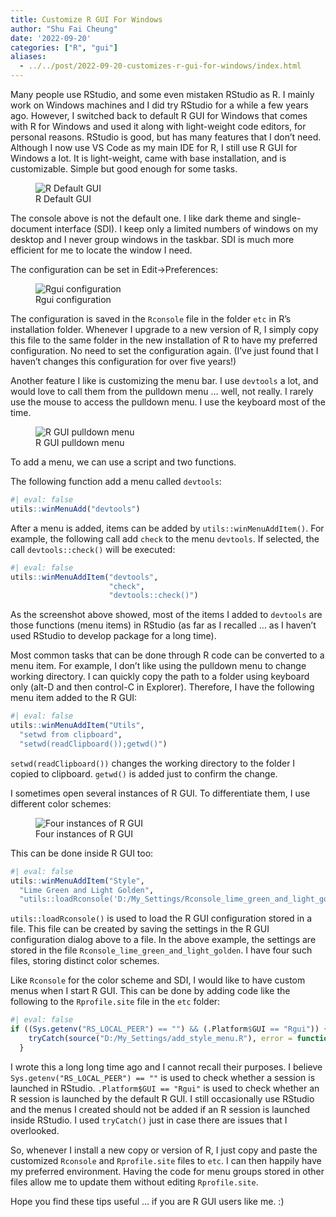 ```yaml
---
title: Customize R GUI For Windows
author: "Shu Fai Cheung"
date: '2022-09-20'
categories: ["R", "gui"]
aliases:
  - ../../post/2022-09-20-customizes-r-gui-for-windows/index.html
---
```


Many people use RStudio, and some even
mistaken RStudio as R. I mainly work
on Windows machines and I did try
RStudio for a while a few years ago.
However, I switched back to default R
GUI for Windows that
comes with R for Windows and used
it along with light-weight code editors,
for personal reasons. RStudio is good,
but has many features that I don't need.
Although I now use VS Code as my main IDE
for R, I still use R GUI for
Windows a lot. It is light-weight,
came with base installation, and
is customizable. Simple but good enough
for some tasks.

![R Default GUI](rgui_startup.png)

The console above is not the default
one. I like dark theme and
single-document interface (SDI). I keep only
a limited numbers of windows on my
desktop and I never group windows in the
taskbar. SDI is much more efficient for
me to locate the window I need.

The configuration can be set in
Edit->Preferences:

![Rgui configuration](rgui_configuration_annotated.png)

The configuration is saved in the
`Rconsole` file in the folder `etc`
in R's installation folder. Whenever
I upgrade to a new version of R, I simply
copy this file to the same folder in the
new installation of R to have my
preferred configuration. No need to set
the configuration again. (I've just
found that I haven't changes this
configuration for over five years!)

Another feature I like is customizing
the menu bar. I use `devtools` a lot,
and would love to call them from the
pulldown menu ... well, not really.
I rarely use the mouse to access the
pulldown menu. I use the keyboard
most of the time.

![R GUI pulldown menu](rgui_devtools_menu.png)

To add a menu, we can use a script and two functions.

The following function add a menu called `devtools`:

```r
#| eval: false
utils::winMenuAdd("devtools")
```

After a menu is added, items can be added by
`utils::winMenuAddItem()`. For example, the following
call add `check` to the menu `devtools`. If selected,
the call `devtools::check()` will be executed:

```r
#| eval: false
utils::winMenuAddItem("devtools",
                      "check",
                      "devtools::check()")
```

As the screenshot above showed, most of
the items I added to `devtools` are those
functions (menu items) in RStudio
(as far as I recalled ... as I haven't used
RStudio to develop package for a long
time).

Most common tasks that can be done through
R code can be converted to a menu item.
For example, I don't like using the pulldown
menu to change working directory. I can
quickly copy the path to a folder using keyboard
only (alt-D and then control-C in
Explorer). Therefore, I have the following
menu item added to the R GUI:

```r
#| eval: false
utils::winMenuAddItem("Utils",
  "setwd from clipboard",
  "setwd(readClipboard());getwd()")
```

`setwd(readClipboard())` changes the working
directory to the folder I copied to
clipboard. `getwd()` is added just to
confirm the change.

I sometimes open several instances of
R GUI. To differentiate them, I use
different color schemes:

![Four instances of R GUI](rgui_four_instances.png)

This can be done inside R GUI too:

```r
#| eval: false
utils::winMenuAddItem("Style",
  "Lime Green and Light Golden",
  "utils::loadRconsole('D:/My_Settings/Rconsole_lime_green_and_light_golden')")
```

`utils::loadRconsole()` is used to load
the R GUI configuration stored in a
file. This file can be created by
saving the
settings in the R GUI configuration
dialog above to a file. In the above
example, the settings are stored in
the file `Rconsole_lime_green_and_light_golden`.
I have four such files, storing distinct
color schemes.

Like `Rconsole` for the color scheme
and SDI, I would like to have custom
menus when I start R GUI. This can be done
by adding code like the following to
the `Rprofile.site` file in the `etc`
folder:

```r
#| eval: false
if ((Sys.getenv("RS_LOCAL_PEER") == "") && (.Platform$GUI == "Rgui")) {
    tryCatch(source("D:/My_Settings/add_style_menu.R"), error = function(e) e)
  }
```

I wrote this a long long time ago and I
cannot recall their purposes. I believe
`Sys.getenv("RS_LOCAL_PEER") == ""` is
used to check whether a session is
launched in RStudio. `.Platform$GUI == "Rgui"`
is used to check whether an R session
is launched by the default R GUI. I still
occasionally use RStudio and the menus
I created should not be added if an R
session is launched inside RStudio.
I used `tryCatch()` just in case there
are issues that I overlooked.

So, whenever I install a new copy or version
of R, I just copy and paste the customized
`Rconsole` and `Rprofile.site` files
to `etc`. I can then happily have my
preferred environment. Having the
code for menu groups stored in other
files allow me to update them without
editing `Rprofile.site`.

Hope you find these tips useful ...
if you are R GUI users like me. :)